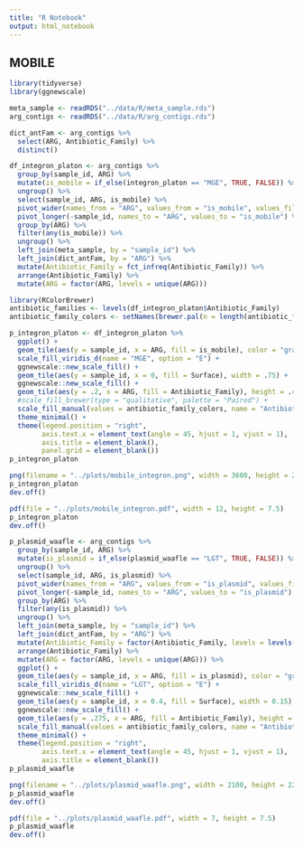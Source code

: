 ```yaml
---
title: "R Notebook"
output: html_notebook
---
```


## MOBILE

```r
library(tidyverse)
library(ggnewscale)
```

```r
meta_sample <- readRDS("../data/R/meta_sample.rds")
arg_contigs <- readRDS("../data/R/arg_contigs.rds") 

dict_antFam <- arg_contigs %>%
  select(ARG, Antibiotic_Family) %>%
  distinct()
```


```r
df_integron_platon <- arg_contigs %>%
  group_by(sample_id, ARG) %>%
  mutate(is_mobile = if_else(integron_platon == "MGE", TRUE, FALSE)) %>%
  ungroup() %>%
  select(sample_id, ARG, is_mobile) %>%
  pivot_wider(names_from = "ARG", values_from = "is_mobile", values_fill = FALSE, values_fn = any) %>%
  pivot_longer(-sample_id, names_to = "ARG", values_to = "is_mobile") %>%
  group_by(ARG) %>%
  filter(any(is_mobile)) %>%
  ungroup() %>%
  left_join(meta_sample, by = "sample_id") %>%
  left_join(dict_antFam, by = "ARG") %>%
  mutate(Antibiotic_Family = fct_infreq(Antibiotic_Family)) %>%
  arrange(Antibiotic_Family) %>%  
  mutate(ARG = factor(ARG, levels = unique(ARG)))

library(RColorBrewer)
antibiotic_families <- levels(df_integron_platon$Antibiotic_Family)
antibiotic_family_colors <- setNames(brewer.pal(n = length(antibiotic_families), name = "Paired"), antibiotic_families)

p_integron_platon <- df_integron_platon %>%
  ggplot() +
  geom_tile(aes(y = sample_id, x = ARG, fill = is_mobile), color = "gray") +
  scale_fill_viridis_d(name = "MGE", option = "E") +
  ggnewscale::new_scale_fill() +
  geom_tile(aes(y = sample_id, x = 0, fill = Surface), width = .75) +
  ggnewscale::new_scale_fill() +
  geom_tile(aes(y = .2, x = ARG, fill = Antibiotic_Family), height = .45, ) +
  #scale_fill_brewer(type = "qualitative", palette = "Paired") +
  scale_fill_manual(values = antibiotic_family_colors, name = "Antibiotic Family") +
  theme_minimal() +
  theme(legend.position = "right",
        axis.text.x = element_text(angle = 45, hjust = 1, vjust = 1),
        axis.title = element_blank(), 
        panel.grid = element_blank())
p_integron_platon
```

```r
png(filename = "../plots/mobile_integron.png", width = 3600, height = 2250, res = 300)
p_integron_platon
dev.off()

pdf(file = "../plots/mobile_integron.pdf", width = 12, height = 7.5)
p_integron_platon
dev.off()
```



```r
p_plasmid_waafle <- arg_contigs %>%
  group_by(sample_id, ARG) %>%
  mutate(is_plasmid = if_else(plasmid_waafle == "LGT", TRUE, FALSE)) %>%
  ungroup() %>%
  select(sample_id, ARG, is_plasmid) %>%
  pivot_wider(names_from = "ARG", values_from = "is_plasmid", values_fill = FALSE, values_fn = any) %>%
  pivot_longer(-sample_id, names_to = "ARG", values_to = "is_plasmid") %>%
  group_by(ARG) %>%
  filter(any(is_plasmid)) %>%
  ungroup() %>%
  left_join(meta_sample, by = "sample_id") %>%
  left_join(dict_antFam, by = "ARG") %>%
  mutate(Antibiotic_Family = factor(Antibiotic_Family, levels = levels(df_integron_platon$Antibiotic_Family))) %>%
  arrange(Antibiotic_Family) %>%  
  mutate(ARG = factor(ARG, levels = unique(ARG))) %>%
  ggplot() +
  geom_tile(aes(y = sample_id, x = ARG, fill = is_plasmid), color = "gray") +
  scale_fill_viridis_d(name = "LGT", option = "E") +
  ggnewscale::new_scale_fill() +
  geom_tile(aes(y = sample_id, x = 0.4, fill = Surface), width = 0.15) +
  ggnewscale::new_scale_fill() +
  geom_tile(aes(y = .275, x = ARG, fill = Antibiotic_Family), height = .35, ) +
  scale_fill_manual(values = antibiotic_family_colors, name = "Antibiotic Family") +
  theme_minimal() +
  theme(legend.position = "right",
        axis.text.x = element_text(angle = 45, hjust = 1, vjust = 1),
        axis.title = element_blank())
p_plasmid_waafle
```


```r
png(filename = "../plots/plasmid_waafle.png", width = 2100, height = 2250, res = 300)
p_plasmid_waafle
dev.off()

pdf(file = "../plots/plasmid_waafle.pdf", width = 7, height = 7.5)
p_plasmid_waafle
dev.off()
```